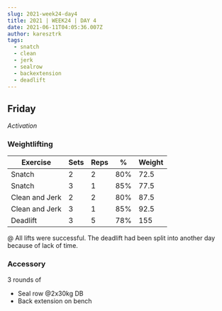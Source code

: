 ```yaml
---
slug: 2021-week24-day4
title: 2021 | WEEK24 | DAY 4
date: 2021-06-11T04:05:36.007Z
author: karesztrk
tags:
  - snatch
  - clean
  - jerk
  - sealrow
  - backextension
  - deadlift
---
```

## Friday

*Activation*

### Weightlifting

| Exercise       | Sets | Reps | %   | Weight |
| -------------- | ---- | ---- | --- | ------ |
| Snatch         | 2    | 2    | 80% | 72.5   |
| Snatch         | 3    | 1    | 85% | 77.5   |
| Clean and Jerk | 2    | 2    | 80% | 87.5   |
| Clean and Jerk | 3    | 1    | 85% | 92.5   |
| Deadlift       | 3    | 5    | 78% | 155    |

@ All lifts were successful. The deadlift had been split into another day because of lack of time.

### Accessory

3 rounds of

* Seal row @2x30kg DB
* Back extension on bench